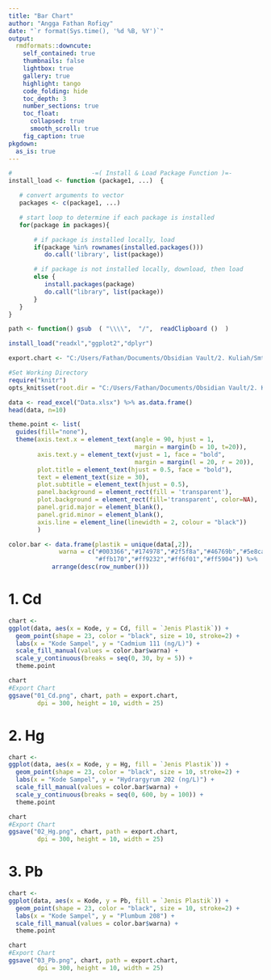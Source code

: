 ```yaml
---
title: "Bar Chart"
author: "Angga Fathan Rofiqy"
date: "`r format(Sys.time(), '%d %B, %Y')`"
output:
  rmdformats::downcute:
    self_contained: true
    thumbnails: false
    lightbox: true
    gallery: true
    highlight: tango
    code_folding: hide
    toc_depth: 3
    number_sections: true
    toc_float:
      collapsed: true
      smooth_scroll: true
    fig_caption: true
pkgdown:
  as_is: true
---
```


```r
#                      -=( Install & Load Package Function )=-
install_load <- function (package1, ...)  {   

   # convert arguments to vector
   packages <- c(package1, ...)

   # start loop to determine if each package is installed
   for(package in packages){

       # if package is installed locally, load
       if(package %in% rownames(installed.packages()))
          do.call('library', list(package))

       # if package is not installed locally, download, then load
       else {
          install.packages(package)
          do.call("library", list(package))
       }
   } 
}

path <- function() gsub  ( "\\\\",  "/",  readClipboard ()  )

install_load("readxl","ggplot2","dplyr")

export.chart <- "C:/Users/Fathan/Documents/Obsidian Vault/2. Kuliah/Smt 6/4. Data Challange/@ DE 2/Eksplorasi/Chart"
```

```r
#Set Working Directory
require("knitr")
opts_knit$set(root.dir = "C:/Users/Fathan/Documents/Obsidian Vault/2. Kuliah/Smt 6/4. Data Challange/@ DE 2/Eksplorasi")
```

```r
data <- read_excel("Data.xlsx") %>% as.data.frame()
head(data, n=10)
```

```r
theme.point <- list(
  guides(fill="none"),
  theme(axis.text.x = element_text(angle = 90, hjust = 1, 
                                   margin = margin(b = 10, t=20)),
        axis.text.y = element_text(vjust = 1, face = "bold", 
                                   margin = margin(l = 20, r = 20)),
        plot.title = element_text(hjust = 0.5, face = "bold"),
        text = element_text(size = 30),
        plot.subtitle = element_text(hjust = 0.5),
        panel.background = element_rect(fill = 'transparent'),
        plot.background = element_rect(fill='transparent', color=NA),
        panel.grid.major = element_blank(),
        panel.grid.minor = element_blank(),
        axis.line = element_line(linewidth = 2, colour = "black"))
        ) 

color.bar <- data.frame(plastik = unique(data[,2]),
              warna = c("#003366","#174978","#2f5f8a","#46769b","#5e8cad","#75a2bf",
                        "#ffb170","#ff9232","#ff6f01","#ff5904")) %>%
            arrange(desc(row_number()))
```

# 1. Cd

```r
chart <-
ggplot(data, aes(x = Kode, y = Cd, fill = `Jenis Plastik`)) +
  geom_point(shape = 23, color = "black", size = 10, stroke=2) +  
  labs(x = "Kode Sampel", y = "Cadmium 111 (ng/L)") + 
  scale_fill_manual(values = color.bar$warna) + 
  scale_y_continuous(breaks = seq(0, 30, by = 5)) +
  theme.point

chart
#Export Chart
ggsave("01_Cd.png", chart, path = export.chart,
        dpi = 300, height = 10, width = 25)
```

# 2. Hg

```r
chart <-
ggplot(data, aes(x = Kode, y = Hg, fill = `Jenis Plastik`)) +
  geom_point(shape = 23, color = "black", size = 10, stroke=2) +  
  labs(x = "Kode Sampel", y = "Hydrargyrum 202 (ng/L)") + 
  scale_fill_manual(values = color.bar$warna) + 
  scale_y_continuous(breaks = seq(0, 600, by = 100)) +
  theme.point

chart
#Export Chart
ggsave("02_Hg.png", chart, path = export.chart,
        dpi = 300, height = 10, width = 25)
```

# 3. Pb

```r
chart <-
ggplot(data, aes(x = Kode, y = Pb, fill = `Jenis Plastik`)) +
  geom_point(shape = 23, color = "black", size = 10, stroke=2) +  
  labs(x = "Kode Sampel", y = "Plumbum 208") + 
  scale_fill_manual(values = color.bar$warna) + 
  theme.point

chart
#Export Chart
ggsave("03_Pb.png", chart, path = export.chart,
        dpi = 300, height = 10, width = 25)
```

# 
